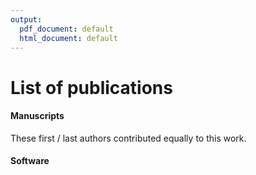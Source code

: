```yaml
---
output:
  pdf_document: default
  html_document: default
---
```

# List of publications {-}
#### Manuscripts {-}
\begin{itemize}
    \item Bruch, Peter-Martin\ast,  \textbf{\underline{Holly A. R. Giles}}\ast, Carolin Kolb, Sophie Herbst, Tina Becirovic, Tobias Roider, Junyan Lu, Sebastian Scheinost, Lena Wagner, Jennifer Huellein, Ivan Berest, Mark Kriegsmann, Katharina Kriegsmann, Christiane Zgorzelski, Peter Dreger, Judith Zaugg, Carsten Müller-Tidow, Thorsten Zenz, Wolfgang Huber\ast  and Sascha Dietrich\ast. 2021. "Combinatorial drug-microenvironment interaction mapping reveals cell-extrinsic drug resistance mechanisms and clinically relevant patient subgroups in CLL." \textit{bioRxiv}. \href{https://doi.org/10.1101/2021.07.23.453514}{DOI: 10.1101/2021.07.23.453514} 
    
  \item Lu, Junyan\ast, Ester Cannizzaro\ast, Fabienne Meier-Abt, Sebastian Scheinost, Peter-Martin Bruch, \textbf{\underline{Holly A. R. Giles}}, Almut Lütge, Jennifer Hüllein, Lena Wagner, Brian Giacopelli, Ferran Nadeu, Julio Delgado, Elias Campo, Maurizio Mangolini, Ingo Ringshausen, Martin Böttcher, Dimitrios Mougiakakos, Andrea Jacobs, Bernd Bodenmiller, Sascha Dietrich, Christopher C. Oakes, Thorsten Zenz and Wolfgang Huber.  2021. "Multi-Omics Reveals Clinically Relevant Proliferative Drive Associated With Mtor-MYC-OXPHOS Activity In Chronic Lymphocytic Leukemia". \textit{Nature Cancer} 2 (8): 853–64. \href{https://doi.org/10.1038/s43018-021-00216-6}{DOI: 10.1038/s43018-021-00216-6}
    
 \item Berest, Ivan\ast, Christian Arnold\ast, Armando Reyes-Palomares, Giovanni Palla, Kasper Dindler Rasmussen, \textbf{\underline{Holly A. R. Giles}}, Peter-Martin Bruch, Wolfgang Huber, Sascha Dietrich, Kristian Helin and Judith B. Zaugg. 2019. "Quantification Of Differential Transcription Factor Activity And Multiomics-Based Classification Into Activators And Repressors: DiffTF". \textit{Cell Reports} 29 (10): 3147–3159.e12. \href{https://doi.org/10.1016/j.celrep.2019.10.106}{DOI: 10.1016/j.celrep.2019.10.106}
\end{itemize}  
\ast These first / last authors contributed equally to this work.
   
#### Software
\begin{itemize}
  \item \textbf{\underline{Giles, Holly A. R.}} and Peter-Martin Bruch. 2021. "CLLCytokineScreen2021: Data and executable scripts to reproduce analysis presented in Bruch and Giles et al. 2021." GitHub. Updated Dec 6, 2021. \href{https://github.com/Huber-group-EMBL/CLLCytokineScreen2021}{https://github.com/Huber-group-EMBL/CLLCytokineScreen2021}
  
   \item \textbf{\underline{Giles, Holly A. R.}} and Peter-Martin Bruch. 2021. "CLLCytokineScreen2021Shiny: Shiny app to explore dataset presented in Bruch and Giles et al. 2021." Uni-Heidelberg. Updated Nov 25, 2021. \href{https://www.imbi.uni-heidelberg.de/dietrichlab/CLL_Microenvironment/}{https://www.imbi.uni-heidelberg.de/dietrichlab/CLL_Microenvironment/} 
\end{itemize}




